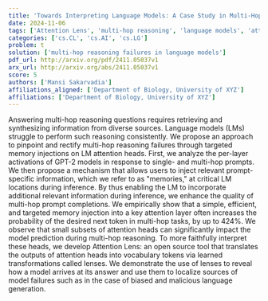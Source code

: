 ```yaml
---
title: 'Towards Interpreting Language Models: A Case Study in Multi-Hop Reasoning'
date: 2024-11-06
tags: ['Attention Lens', 'multi-hop reasoning', 'language models', 'attention heads', 'information retrieval', 'memory injections', 'model interpretation', 'GPT-2']
categories: ['cs.CL', 'cs.AI', 'cs.LG']
problem: t
solution: ['multi-hop reasoning failures in language models']
pdf_url: http://arxiv.org/pdf/2411.05037v1
arx_url: http://arxiv.org/abs/2411.05037v1
score: 5
authors: ['Mansi Sakarvadia']
affiliations_aligned: ['Department of Biology, University of XYZ']
affiliations: ['Department of Biology, University of XYZ']
---
```



Answering multi-hop reasoning questions requires retrieving and synthesizing information from diverse sources. Language models (LMs) struggle to perform such reasoning consistently. We propose an approach to pinpoint and rectify multi-hop reasoning failures through targeted memory injections on LM attention heads. First, we analyze the per-layer activations of GPT-2 models in response to single- and multi-hop prompts. We then propose a mechanism that allows users to inject relevant prompt-specific information, which we refer to as "memories," at critical LM locations during inference. By thus enabling the LM to incorporate additional relevant information during inference, we enhance the quality of multi-hop prompt completions. We empirically show that a simple, efficient, and targeted memory injection into a key attention layer often increases the probability of the desired next token in multi-hop tasks, by up to 424%. We observe that small subsets of attention heads can significantly impact the model prediction during multi-hop reasoning. To more faithfully interpret these heads, we develop Attention Lens: an open source tool that translates the outputs of attention heads into vocabulary tokens via learned transformations called lenses. We demonstrate the use of lenses to reveal how a model arrives at its answer and use them to localize sources of model failures such as in the case of biased and malicious language generation.